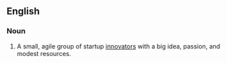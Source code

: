 ==English==

===Noun===
{{head|en|noun|head=[[three]] [[guy]]s [[in]] [[a]] [[garage]]}}

# {{label|en|set phrase}} A small, agile group of startup [[innovator]]s with a big idea, passion, and modest resources.